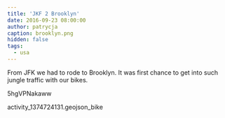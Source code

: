```yaml
---
title: 'JKF 2 Brooklyn'
date: 2016-09-23 08:00:00
author: patrycja
caption: brooklyn.png
hidden: false
tags:
  - usa
---
```


From JFK we had to rode to Brooklyn. It was first chance to get into such jungle traffic with our bikes.

<youtube>5hgVPNakaww</youtube>

<gpx zoom={8}>activity_1374724131.geojson_bike</gpx>
